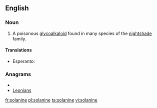 ==English==

===Noun===
{{wikipedia}}
{{en-noun|-}}

#{{organic compound}} A poisonous [[glycoalkaloid]] found in many species of the [[nightshade]] family.

====Translations====
{{trans-top|poisonous glycoalkaloid found in many species of nightshade}}
* Esperanto: {{t-|eo|solanino|xs=Esperanto}}
{{trans-mid}}
{{trans-bottom}}

===Anagrams===
* {{alphagram|aeilnnos}}
* [[Leonians#English|Leonians]]

[[fr:solanine]]
[[pl:solanine]]
[[ta:solanine]]
[[vi:solanine]]